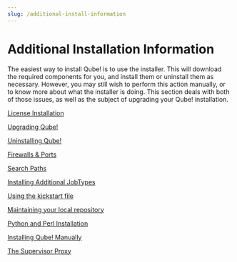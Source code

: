 ```yaml
---
slug: /additional-install-information
---
```


# Additional Installation Information

The easiest way to install Qube! is to use the installer. This will download the required components for you, and install them or uninstall them as necessary. However, you may still wish to perform this action manually, or to know more about what the installer is doing. This section deals with both of those issues, as well as the subject of upgrading your Qube! installation.

[License Installation](administrators-guide/additional-install-information/License+Installation)

[Upgrading Qube!](administrators-guide/additional-install-information/Upgrading+Qube)

[Uninstalling Qube!](administrators-guide/additional-install-information/Uninstalling+Qube)

[Firewalls & Ports](administrators-guide/additional-install-information/Firewalls+and+Ports)

[Search Paths](administrators-guide/additional-install-information/Search+Paths)

[Installing Additional JobTypes](administrators-guide/additional-install-information/Installing+Additional+Jobtypes)

[Using the kickstart file](administrators-guide/additional-install-information/Using+the+Kickstart+File)

[Maintaining your local repository](administrators-guide/additional-install-information/Maintaining+Your+Local+Repository)

[Python and Perl Installation](administrators-guide/additional-install-information/Python+and+Perl+Installation)

[Installing Qube! Manually](administrators-guide/additional-install-information/Installing-Qube-Manually)

[The Supervisor Proxy](administrators-guide/additional-install-information/The+Supervisor+Proxy)
